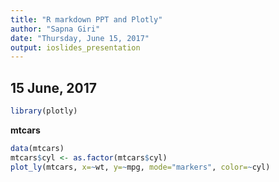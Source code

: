 ---
title: "R markdown PPT and Plotly"
author: "Sapna Giri"
date: "Thursday, June 15, 2017"
output: ioslides_presentation
---

## 15 June, 2017
```{r, echo=FALSE, message=FALSE, warning=FALSE, error=FALSE}
library(plotly)
```
  
**mtcars**
```{r, echo=FALSE,message=FALSE}
data(mtcars)
mtcars$cyl <- as.factor(mtcars$cyl)
plot_ly(mtcars, x=~wt, y=~mpg, mode="markers", color=~cyl)
```